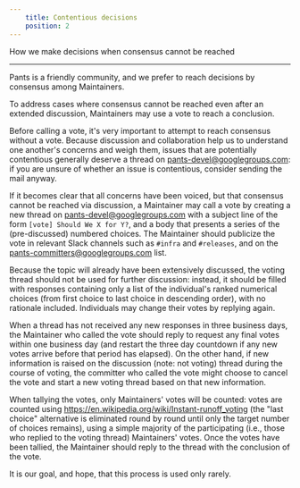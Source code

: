 ```yaml
---
    title: Contentious decisions
    position: 2
---
```


How we make decisions when consensus cannot be reached

---

Pants is a friendly community, and we prefer to reach decisions by consensus among Maintainers.

To address cases where consensus cannot be reached even after an extended discussion, Maintainers may use a vote to reach a conclusion.

Before calling a vote, it's very important to attempt to reach consensus without a vote. Because discussion and collaboration help us to understand one another's concerns and weigh them, issues that are potentially contentious generally deserve a thread on [pants-devel@googlegroups.com](mailto:pants-devel@googlegroups.com): if you are unsure of whether an issue is contentious, consider sending the mail anyway.

If it becomes clear that all concerns have been voiced, but that consensus cannot be reached via discussion, a Maintainer may call a vote by creating a new thread on [pants-devel@googlegroups.com](mailto:pants-devel@googlegroups.com) with a subject line of the form `[vote] Should We X for Y?`, and a body that presents a series of the (pre-discussed) numbered choices. The Maintainer should publicize the vote in relevant Slack channels such as `#infra` and `#releases`, and on the [pants-committers@googlegroups.com](mailto:pants-committers@googlegroups.com) list.

Because the topic will already have been extensively discussed, the voting thread should not be used for further discussion: instead, it should be filled with responses containing only a list of the individual's ranked numerical choices (from first choice to last choice in descending order), with no rationale included. Individuals may change their votes by replying again.

When a thread has not received any new responses in three business days, the Maintainer who called the vote should reply to request any final votes within one business day (and restart the three day countdown if any new votes arrive before that period has elapsed). On the other hand, if new information is raised on the discussion (note: not voting) thread during the course of voting, the committer who called the vote might choose to cancel the vote and start a new voting thread based on that new information.

When tallying the votes, only Maintainers' votes will be counted: votes are counted using https://en.wikipedia.org/wiki/Instant-runoff_voting (the "last choice" alternative is eliminated round by round until only the target number of choices remains), using a simple majority of the participating (i.e., those who replied to the voting thread) Maintainers' votes. Once the votes have been tallied, the Maintainer should reply to the thread with the conclusion of the vote.

It is our goal, and hope, that this process is used only rarely.
